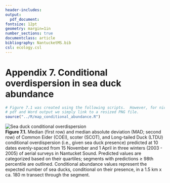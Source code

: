 ```yaml
---
header-includes:
output: 
  pdf_document:
fontsize: 12pt
geometry: margin=1in
number_sections: true
documentclass: article
bibliography: NantucketMS.bib
csl: ecology.csl
---
```

# Appendix 7. Conditional overdispersion in sea duck abundance

```r
# Figure 7.1 was created using the following scripts.  However, for nice formatting in the 
# pdf and Word output we simply link to a resized PNG file.
source("../R/map_conditional_abundance.R")
```
![Sea duck conditional overdispersion](./Figures/conditional_abundance_maps_reduced.png)  
**Figure 7.1.** Median (first row) and median absolute deviation (MAD; second row) of Common Eider (COEI), scoter (SCOT), and Long-tailed Duck (LTDU) conditional overdispersion (i.e., given sea duck presence) predicted at 10 dates evenly-spaced from 15 November and 1 April in three winters (2003 - 2005) of aerial surveys in Nantucket Sound.  Predicted values are categorized based on their quartiles; segments with predictions $\geq$ 98th percentile are outlined. Conditional abundance values represent the expected number of sea ducks, conditional on their presence, in a 1.5 km x ca. 180 m transect through the segment.
